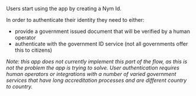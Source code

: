 Users start using the app by creating a Nym Id.

In order to authenticate their identity they need to either:

- provide a government issued document that will be verified by a human operator
- authenticate with the government ID service (not all governments offer this to citizens)

*Note: this app does not currently implement this part of the flow, as this is not the problem the app is trying to solve. User authentication requires human operators or integrations with
a number of varied government services that have long accreditation processes and are different country to country.*
